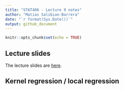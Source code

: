 ```yaml
---
title: "STAT406 - Lecture 9 notes"
author: "Matias Salibian-Barrera"
date: "`r format(Sys.Date())`"
output: github_document
---
```


```r
knitr::opts_chunk$set(echo = TRUE)
```


## Lecture slides

The lecture slides are [here](STAT406-17-lecture-9-preliminary.pdf).

## Kernel regression / local regression 


